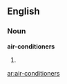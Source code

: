 ==English==

===Noun===
'''air-conditioners'''

# {{plural of|[[air-conditioner]]}}

[[ar:air-conditioners]]